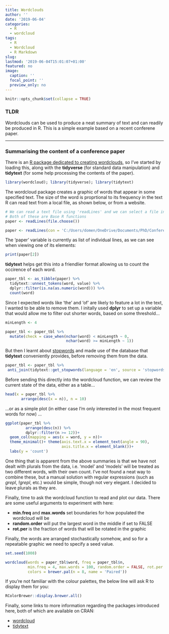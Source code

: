 ```yaml
---
title: Wordclouds
author: ''
date: '2019-06-04'
categories:
  - R
  - wordcloud
tags:
  - R
  - Wordcloud
  - R Markdown
slug: 
lastmod: '2019-06-04T15:01:07+01:00'
featured: no
image:
  caption: ''
  focal_point: ''
  preview_only: no
---
```


```r
knitr::opts_chunk$set(collapse = TRUE)
```

### TLDR
Wordclouds can be used to produce a neat summary of text and can readily be produced in R. This is a simple example based on a recent conferene paper.

---

### Summarising the content of a conference paper

There is an [R package dedicated to creating wordclouds](https://cran.r-project.org/web/packages/wordcloud/index.html), so I've started by loading this, along with the **tidyverse** (for standard data manipulation) and **tidytext** (for some help processing the contents of the paper).

```r
library(wordcloud); library(tidyverse); library(tidytext)
```

The wordcloud package creates a graphic of words that appear in some specified text. The size of the word is proprtional to its frequency in the text
R can read text from a local file, as shown below, or from a website.

```r
# We can read a text file using 'readLines' and we can select a file interactively using 'file.choose'
# Both of these are Base R functions
paper <- readLines(file.choose())
```

```r
paper <- readLines(con = 'C:/Users/domen/OneDrive/Documents/PhD/Conferences/IPW2019/Wordcloud/confPaper.txt')
```

The 'paper' variable is currently as list of individual lines, as we can see when viewing one of its elements:
```r
print(paper[2])
```

**tidytext** helps get this into a friendlier format allowing us to count the occirence of each word.

```r
paper_tbl <- as_tibble(paper) %>% 
  tidytext::unnest_tokens(word, value) %>% 
  dplyr::filter(is.na(as.numeric(word))) %>% 
  count(word)
```

Since I expected words like 'the' and 'of' are likely to feature a lot in the text, I wanted to be able to remove them. I initally used **dplyr** to set up a variable that would allow me to filter out shorter words, based on some threshold...

```r
minLength <- 4

paper_tbl <- paper_tbl %>% 
  mutate(check = case_when(nchar(word) < minLength ~ 0,
                           nchar(word) >= minLength ~ 1))
```

But then I learnt about [stopwords](https://en.wikipedia.org/wiki/Stop_words) and made use of the database that **tidytext** conveniently provides, before removing them from the data.

```r
paper_tbl <- paper_tbl %>%  
 anti_join(tidytext::get_stopwords(language = 'en', source = 'stopwords-iso'))
```

Before sending this directly into the wordcloud function, we can review the current state of the data, either as a table...

```r
head(x = paper_tbl %>% 
       arrange(desc(x = n)), n = 10)
```
...or as a simple plot (in either case I'm only interested in the most frequent words for now) ...

```r
ggplot(paper_tbl %>% 
         arrange(desc(n)) %>% 
         dplyr::filter(n >= 12))+
  geom_col(mapping = aes(x = word, y = n))+
  theme_minimal()+ theme(axis.text.x = element_text(angle = 90), 
                         axis.title.x = element_blank())+
  labs(y = 'count')
```

One thing that is apparent from the above summaries is that we have not dealt with plurals from the data, i.e. 'model' and 'models' will be treated as two different words, with their own count. I've not found a neat way to combine these, but a manual solution with regular expressions (such as *grepl*, *!grepl*, etc.) would be simple, though not very elegant. I decided to leave plurals as they are.

Finally, time to ask the wordcloud function to read and plot our data. There are some useful arguments to experiment with here:

 * **min.freq** and **max.words** set boundaries for how populated the wordcloud will be
 * **random.order** will put the largest word in the middle if set to FALSE
 * **rot.per** is the fraction of words that will be rotated in the graphic
 
Finally, the words are arranged stochastically somehow, and so for a repeatable graphic we need to specify a seed value.

```r
set.seed(1008) 

wordcloud(words = paper_tbl$word, freq = paper_tbl$n, 
          min.freq = 4, max.words = 100, random.order = FALSE, rot.per = 0.25,
          colors = brewer.pal(n = 8, name = 'Paired'))

```

If you're not familiar with the colour palettes, the below line will ask R to display them for you:
```r
RColorBrewer::display.brewer.all()
```

Finally, some links to more information regarding the packages introduced here, both of which are available on CRAN:

* [wordcloud](https://cran.r-project.org/web/packages/wordcloud/index.html)
* [tidytext](https://cran.r-project.org/web/packages/tidytext/vignettes/tidytext.html)
